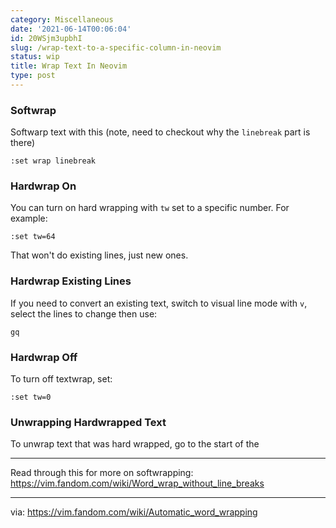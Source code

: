 ```yaml
---
category: Miscellaneous
date: '2021-06-14T00:06:04'
id: 20WSjm3upbhI
slug: /wrap-text-to-a-specific-column-in-neovim
status: wip
title: Wrap Text In Neovim
type: post
---
```


### Softwrap

Softwarp text with this (note, need to checkout why the `linebreak` part is there)

    :set wrap linebreak


### Hardwrap On 

You can turn on hard wrapping with `tw` set to a specific number. For example:

    :set tw=64

That won't do existing lines, just new ones. 


### Hardwrap Existing Lines

If you need to convert an existing text, switch to visual line mode with `v`, select the lines to change then use:

    gq


### Hardwrap Off 

To turn off textwrap, set:

    :set tw=0

### Unwrapping Hardwrapped Text

To unwrap text that was hard wrapped, go to the start of the 



---


Read through this for more on softwrapping: https://vim.fandom.com/wiki/Word_wrap_without_line_breaks

---






via: https://vim.fandom.com/wiki/Automatic_word_wrapping